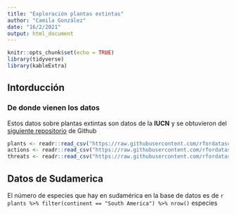 ```yaml
---
title: "Exploración plantas extintas"
author: "Camila González"
date: "16/2/2021"
output: html_document
---
```


```r
knitr::opts_chunk$set(echo = TRUE)
library(tidyverse)
library(kableExtra)
```

## Intorducción

### De donde vienen los datos

Estos datos sobre plantas extintas son datos de la **IUCN** y se obtuvieron del [siguiente repositorio](https://github.com/rfordatascience/tidytuesday) de Github

```r
plants <- readr::read_csv("https://raw.githubusercontent.com/rfordatascience/tidytuesday/master/data/2020/2020-08-18/plants.csv")
actions <- readr::read_csv("https://raw.githubusercontent.com/rfordatascience/tidytuesday/master/data/2020/2020-08-18/actions.csv")
threats <- readr::read_csv("https://raw.githubusercontent.com/rfordatascience/tidytuesday/master/data/2020/2020-08-18/threats.csv")
```
## Datos de Sudamerica

El número de especies que hay en sudamérica en la base de datos es de `r plants %>% filter(continent == "South America") %>% nrow()` especies
